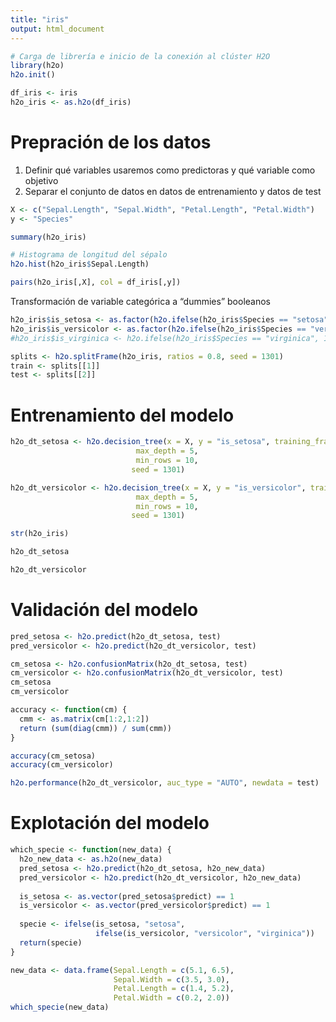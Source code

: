 ```yaml
---
title: "iris"
output: html_document
---
```


```r
# Carga de librería e inicio de la conexión al clúster H2O
library(h2o)
h2o.init()
```
```r
df_iris <- iris
h2o_iris <- as.h2o(df_iris)
```
# Prepración de los datos

 1. Definir qué variables usaremos como predictoras y qué variable como objetivo
 2. Separar el conjunto de datos en datos de entrenamiento y datos de test
 
```r
X <- c("Sepal.Length", "Sepal.Width", "Petal.Length", "Petal.Width")
y <- "Species"
```

```r
summary(h2o_iris)
```


```r
# Histograma de longitud del sépalo
h2o.hist(h2o_iris$Sepal.Length)
```

```r
pairs(h2o_iris[,X], col = df_iris[,y])
```
Transformación de variable categórica a "dummies" booleanos
```r
h2o_iris$is_setosa <- as.factor(h2o.ifelse(h2o_iris$Species == "setosa", 1, 0))
h2o_iris$is_versicolor <- as.factor(h2o.ifelse(h2o_iris$Species == "versicolor", 1, 0))
#h2o_iris$is_virginica <- h2o.ifelse(h2o_iris$Species == "virginica", 1, 0)
```




```r
splits <- h2o.splitFrame(h2o_iris, ratios = 0.8, seed = 1301)
train <- splits[[1]]
test <- splits[[2]]
```


# Entrenamiento del modelo

```r
h2o_dt_setosa <- h2o.decision_tree(x = X, y = "is_setosa", training_frame = train,
                            max_depth = 5,
                            min_rows = 10,
                           seed = 1301)

h2o_dt_versicolor <- h2o.decision_tree(x = X, y = "is_versicolor", training_frame = train,
                            max_depth = 5,
                            min_rows = 10,
                           seed = 1301)
```

```r
str(h2o_iris)
```






```r
h2o_dt_setosa

h2o_dt_versicolor
```


# Validación del modelo

```r
pred_setosa <- h2o.predict(h2o_dt_setosa, test)
pred_versicolor <- h2o.predict(h2o_dt_versicolor, test)
```

```r
cm_setosa <- h2o.confusionMatrix(h2o_dt_setosa, test)
cm_versicolor <- h2o.confusionMatrix(h2o_dt_versicolor, test)
cm_setosa
cm_versicolor
```

```r
accuracy <- function(cm) {
  cmm <- as.matrix(cm[1:2,1:2])
  return (sum(diag(cmm)) / sum(cmm))
}
```


```r
accuracy(cm_setosa)
accuracy(cm_versicolor)
```

```r
h2o.performance(h2o_dt_versicolor, auc_type = "AUTO", newdata = test)
```


# Explotación del modelo

```r
which_specie <- function(new_data) {
  h2o_new_data <- as.h2o(new_data)
  pred_setosa <- h2o.predict(h2o_dt_setosa, h2o_new_data)
  pred_versicolor <- h2o.predict(h2o_dt_versicolor, h2o_new_data)
  
  is_setosa <- as.vector(pred_setosa$predict) == 1
  is_versicolor <- as.vector(pred_versicolor$predict) == 1
  
  specie <- ifelse(is_setosa, "setosa",
                   ifelse(is_versicolor, "versicolor", "virginica"))
  return(specie)
}
```


```r
new_data <- data.frame(Sepal.Length = c(5.1, 6.5),
                       Sepal.Width = c(3.5, 3.0),
                       Petal.Length = c(1.4, 5.2),
                       Petal.Width = c(0.2, 2.0))
which_specie(new_data)
```

